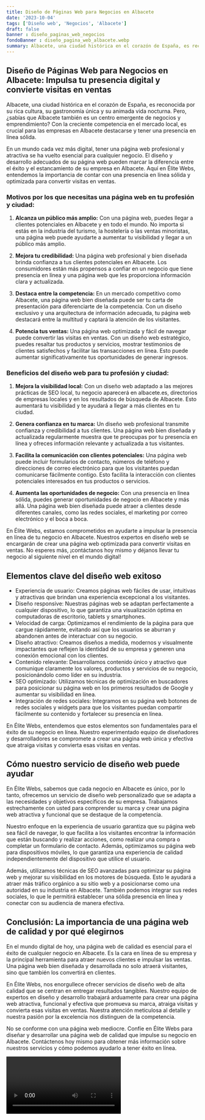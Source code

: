 ```yaml
---
title: Diseño de Páginas Web para Negocios en Albacete
date: '2023-10-04'
tags: ['Diseño web', 'Negocios', 'Albacete']
draft: false
banner : diseño_paginas_web_negocios
fondoBanner : diseño_pagina_web_albacete.webp
summary: Albacete, una ciudad histórica en el corazón de España, es reconocida por su rica cultura, su gastronomía única y su animada vida nocturna. Pero, ¿sabías que Albacete también es un centro emergente de negocios y emprendimiento? Con la creciente competencia en el mercado local, es crucial para las empresas en Albacete destacarse y tener una presencia en línea sólida.
---
```


## Diseño de Páginas Web para Negocios en Albacete: Impulsa tu presencia digital y convierte visitas en ventas

Albacete, una ciudad histórica en el corazón de España, es reconocida por su rica cultura, su gastronomía única y su animada vida nocturna. Pero, ¿sabías que Albacete también es un centro emergente de negocios y emprendimiento? Con la creciente competencia en el mercado local, es crucial para las empresas en Albacete destacarse y tener una presencia en línea sólida.

En un mundo cada vez más digital, tener una página web profesional y atractiva se ha vuelto esencial para cualquier negocio. El diseño y desarrollo adecuados de su página web pueden marcar la diferencia entre el éxito y el estancamiento de su empresa en Albacete. Aquí en Élite Webs, entendemos la importancia de contar con una presencia en línea sólida y optimizada para convertir visitas en ventas.

### Motivos por los que necesitas una página web en tu profesión y ciudad:

1. **Alcanza un público más amplio:** Con una página web, puedes llegar a clientes potenciales en Albacete y en todo el mundo. No importa si estás en la industria del turismo, la hostelería o las ventas minoristas, una página web puede ayudarte a aumentar tu visibilidad y llegar a un público más amplio.

2. **Mejora tu credibilidad:** Una página web profesional y bien diseñada brinda confianza a tus clientes potenciales en Albacete. Los consumidores están más propensos a confiar en un negocio que tiene presencia en línea y una página web que les proporciona información clara y actualizada.

3. **Destaca entre la competencia:** En un mercado competitivo como Albacete, una página web bien diseñada puede ser tu carta de presentación para diferenciarte de la competencia. Con un diseño exclusivo y una arquitectura de información adecuada, tu página web destacará entre la multitud y captará la atención de los visitantes.

4. **Potencia tus ventas:** Una página web optimizada y fácil de navegar puede convertir las visitas en ventas. Con un diseño web estratégico, puedes resaltar tus productos y servicios, mostrar testimonios de clientes satisfechos y facilitar las transacciones en línea. Esto puede aumentar significativamente tus oportunidades de generar ingresos.

### Beneficios del diseño web para tu profesión y ciudad:

1. **Mejora la visibilidad local:** Con un diseño web adaptado a las mejores prácticas de SEO local, tu negocio aparecerá en albacete.es, directorios de empresas locales y en los resultados de búsqueda de Albacete. Esto aumentará tu visibilidad y te ayudará a llegar a más clientes en tu ciudad.

2. **Genera confianza en tu marca:** Un diseño web profesional transmite confianza y credibilidad a tus clientes. Una página web bien diseñada y actualizada regularmente muestra que te preocupas por tu presencia en línea y ofreces información relevante y actualizada a tus visitantes.

3. **Facilita la comunicación con clientes potenciales:** Una página web puede incluir formularios de contacto, números de teléfono y direcciones de correo electrónico para que los visitantes puedan comunicarse fácilmente contigo. Esto facilita la interacción con clientes potenciales interesados en tus productos o servicios.

4. **Aumenta las oportunidades de negocio:** Con una presencia en línea sólida, puedes generar oportunidades de negocio en Albacete y más allá. Una página web bien diseñada puede atraer a clientes desde diferentes canales, como las redes sociales, el marketing por correo electrónico y el boca a boca.

En Élite Webs, estamos comprometidos en ayudarte a impulsar la presencia en línea de tu negocio en Albacete. Nuestros expertos en diseño web se encargarán de crear una página web optimizada para convertir visitas en ventas. No esperes más, ¡contáctanos hoy mismo y déjanos llevar tu negocio al siguiente nivel en el mundo digital!

<GifSeo />

<Cta />

## Elementos clave del diseño web exitoso

- Experiencia de usuario: Creamos páginas web fáciles de usar, intuitivas y atractivas que brindan una experiencia excepcional a los visitantes.
- Diseño responsive: Nuestras páginas web se adaptan perfectamente a cualquier dispositivo, lo que garantiza una visualización óptima en computadoras de escritorio, tablets y smartphones.
- Velocidad de carga: Optimizamos el rendimiento de la página para que cargue rápidamente, evitando así que los usuarios se aburran y abandonen antes de interactuar con su negocio.
- Diseño atractivo: Creamos diseños a medida, modernos y visualmente impactantes que reflejen la identidad de su empresa y generen una conexión emocional con los clientes.
- Contenido relevante: Desarrollamos contenido único y atractivo que comunique claramente los valores, productos y servicios de su negocio, posicionándolo como líder en su industria.
- SEO optimizado: Utilizamos técnicas de optimización en buscadores para posicionar su página web en los primeros resultados de Google y aumentar su visibilidad en línea.
- Integración de redes sociales: Integramos en su página web botones de redes sociales y widgets para que los visitantes puedan compartir fácilmente su contenido y fortalecer su presencia en línea.

En Élite Webs, entendemos que estos elementos son fundamentales para el éxito de su negocio en línea. Nuestro experimentado equipo de diseñadores y desarrolladores se compromete a crear una página web única y efectiva que atraiga visitas y convierta esas visitas en ventas.

## Cómo nuestro servicio de diseño web puede ayudar

En Élite Webs, sabemos que cada negocio en Albacete es único, por lo tanto, ofrecemos un servicio de diseño web personalizado que se adapta a las necesidades y objetivos específicos de su empresa. Trabajamos estrechamente con usted para comprender su marca y crear una página web atractiva y funcional que se destaque de la competencia.

Nuestro enfoque en la experiencia de usuario garantiza que su página web sea fácil de navegar, lo que facilita a los visitantes encontrar la información que están buscando y realizar acciones, como realizar una compra o completar un formulario de contacto. Además, optimizamos su página web para dispositivos móviles, lo que garantiza una experiencia de calidad independientemente del dispositivo que utilice el usuario.

Además, utilizamos técnicas de SEO avanzadas para optimizar su página web y mejorar su visibilidad en los motores de búsqueda. Esto le ayudará a atraer más tráfico orgánico a su sitio web y a posicionarse como una autoridad en su industria en Albacete. También podemos integrar sus redes sociales, lo que le permitirá establecer una sólida presencia en línea y conectar con su audiencia de manera efectiva.

## Conclusión: La importancia de una página web de calidad y por qué elegirnos

En el mundo digital de hoy, una página web de calidad es esencial para el éxito de cualquier negocio en Albacete. Es la cara en línea de su empresa y la principal herramienta para atraer nuevos clientes e impulsar las ventas. Una página web bien diseñada y desarrollada no solo atraerá visitantes, sino que también los convertirá en clientes.

En Élite Webs, nos enorgullece ofrecer servicios de diseño web de alta calidad que se centran en entregar resultados tangibles. Nuestro equipo de expertos en diseño y desarrollo trabajará arduamente para crear una página web atractiva, funcional y efectiva que promueva su marca, atraiga visitas y convierta esas visitas en ventas. Nuestra atención meticulosa al detalle y nuestra pasión por la excelencia nos distinguen de la competencia.

No se conforme con una página web mediocre. Confíe en Élite Webs para diseñar y desarrollar una página web de calidad que impulse su negocio en Albacete. Contáctenos hoy mismo para obtener más información sobre nuestros servicios y cómo podemos ayudarlo a tener éxito en línea.

<Video />

<CtaBot job='Negocios' city='Albacete'/>

<Gmaps query='Albacete+españa+maps' />